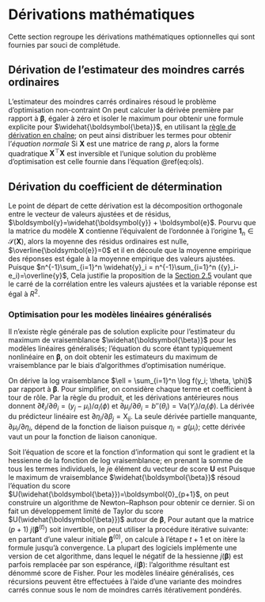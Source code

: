 # Dérivations mathématiques {#math}

Cette section regroupe les dérivations mathématiques optionnelles qui sont fournies par souci de complétude.

## Dérivation de l'estimateur des moindres carrés ordinaires {#ols}


L'estimateur des moindres carrés ordinaires résoud le problème d'optimisation non-contraint
\begin{align*}
\widehat{\boldsymbol{\beta}}=\min_{\boldsymbol{\beta} \in \mathbb{R}^{p+1}}(\boldsymbol{y}-\mathbf{X}\boldsymbol{\beta})^\top(\boldsymbol{y}-\mathbf{X}\boldsymbol{\beta}).
\end{align*}
On peut calculer la dérivée première par rapport à $\boldsymbol{\beta}$, égaler à zéro et isoler le maximum pour obtenir une formule explicite pour $\widehat{\boldsymbol{\beta}}$,
\begin{align*}
\mathbf{0}_n&=\frac{\partial}{\partial\boldsymbol{\beta}}(\boldsymbol{y}-\mathbf{X}\boldsymbol{\beta})^\top(\boldsymbol{y}-\mathbf{X}\boldsymbol{\beta})\\
\\&=\frac{\partial (\boldsymbol{y}-\mathbf{X}\boldsymbol{\beta})}{\partial \boldsymbol{\beta}}\frac{\partial (\boldsymbol{y}-\mathbf{X}\boldsymbol{\beta})^\top(\boldsymbol{y}-\mathbf{X}\boldsymbol{\beta})}{\partial (\boldsymbol{y}-\mathbf{X}\boldsymbol{\beta})}\\
 \\&=\mathbf{X}^\top (\boldsymbol{y}-\mathbf{X}\boldsymbol{\beta})
\end{align*}
en utilisant la [règle de dérivation en chaîne](http://www.stat.rice.edu/~dobelman/notes_papers/math/Matrix.Calculus.AppD.pdf); on peut ainsi distribuer les termes pour obtenir l'*équation normale*
\begin{align*}
 \mathbf{X}^\top \mathbf{X}\boldsymbol{\beta}&=\mathbf{X}^\top \boldsymbol{y}.
\end{align*}
Si $\mathbf{X}$ est une matrice de rang $p$, alors la forme quadratique $\mathbf{X}^\top \mathbf{X}$ est inversible et l'unique solution du problème d'optimisation est celle fournie dans l'équation \@ref(eq:ols).
\begin{align*}
\widehat{\boldsymbol{\beta}} = (\mathbf{X}^{\top} \mathbf{X})^{-1} \mathbf{X}^{\top} \boldsymbol{Y}.
\end{align*}


## Dérivation du coefficient de détermination {#derivationR2}

Le point de départ de cette dérivation est la décomposition orthogonale entre le vecteur de valeurs ajustées et de résidus,  $\boldsymbol{y}=\widehat{\boldsymbol{y}} + \boldsymbol{e}$. Pourvu que la matrice du modèle $\mathbf{X}$ contienne l'équivalent de l'ordonnée à l'origine $\mathbf{1}_n \in \mathcal{S}(\mathbf{X})$, alors la moyenne des résidus ordinaires est nulle, $\overline{\boldsymbol{e}}=0$ et il en découle que la moyenne empirique des réponses est égale à la moyenne empirique des valeurs ajustées. Puisque $n^{-1}\sum_{i=1}^n \widehat{y}_i = n^{-1}\sum_{i=1}^n ({y}_i-e_i)=\overline{y}$,
\begin{align*}
\widehat{\mathsf{Cor}}\left(\widehat{\boldsymbol{y}}, \boldsymbol{y}\right)
&= \frac{(\boldsymbol{y} - \overline{y}\mathbf{1}_n)^\top(\widehat{\boldsymbol{y}} - \overline{y}\mathbf{1}_n)}
{\|\boldsymbol{y} - \overline{y}\mathbf{1}_n\|\|\widehat{\boldsymbol{y}} - \overline{y}\mathbf{1}_n\|}
\\&= \frac{(\widehat{\boldsymbol{y}} - \overline{y}\mathbf{1}_n)^\top(\widehat{\boldsymbol{y}} - \overline{y}\mathbf{1}_n) +
\boldsymbol{e}^\top(\widehat{\boldsymbol{y}} - \overline{y}\mathbf{1}_n)}
{\|\boldsymbol{y} - \overline{y}\mathbf{1}_n\|\|\widehat{\boldsymbol{y}} - \overline{y}\mathbf{1}_n\|}
\\&= \frac{\|\widehat{\boldsymbol{y}} - \overline{y}\mathbf{1}_n\|}
{\|\boldsymbol{y} - \overline{y}\mathbf{1}_n\|}
\\&= \frac{\|\boldsymbol{y} - \overline{y}\mathbf{1}_n\| - \|\boldsymbol{e}\|}
{\|\boldsymbol{y} - \overline{y}\mathbf{1}_n\|}
\\&= \sqrt{\frac{\mathsf{SC}_c-\mathsf{SC}_e}{\mathsf{SC}_c}}= \mathrm{R}.
\end{align*}
Cela justifie la proposition de la [Section 2.5](#coefR2) voulant que le carré de la corrélation entre les valeurs ajustées et la variable réponse est égal à $R^2$.


### Optimisation pour les modèles linéaires généralisés

Il n'existe règle générale pas de solution explicite pour l'estimateur du maximum de vraisemblance $\widehat{\boldsymbol{\beta}}$ pour les modèles linéaires généralisés; l'équation du score étant typiquement nonlinéaire en $\boldsymbol{\beta}$, on doit obtenir  les estimateurs du maximum de vraisemblance par le biais d'algorithmes d'optimisation numérique.

On dérive la log vraisemblance $\ell = \sum_{i=1}^n \log f(y_i; \theta, \phi)$ par rapport à
$\boldsymbol{\beta}$. Pour simplifier, on considère chaque terme et coefficient à tour de rôle. Par la règle du produit,
\begin{align*}
\frac{\partial \ell_i}{\partial \beta_j} = \frac{\partial
\eta_i}{\partial \beta_j} \frac{\partial \mu_i}{\partial \eta_i}
\frac{\partial \theta_i}{\partial \mu_i}\frac{\partial
\ell_i}{\partial \theta_i}
\end{align*}
et les dérivations antérieures nous donnent $\partial \ell_i/\partial \theta_i = (y_j-\mu_i)/a_i(\phi)$ et $\partial \mu_i / \partial \theta_i = b''(\theta_i) = \mathsf{Va}(Y_i)/a_i(\phi)$.
La dérivée du prédicteur linéaire est $\partial \eta_i / \partial \beta_j = \mathrm{X}_{ij}$. La seule dérivée partielle manquante, $\partial \mu_i/\partial \eta_i$, dépend de la fonction de liaison puisque $\eta_i = g(\mu_i)$; cette dérivée vaut un pour la fonction de liaison canonique.

Soit l'équation de score et la fonction d'information
\begin{align*}
U(\boldsymbol{\beta}) = \frac{\partial \ell}{\partial \boldsymbol{\beta}}, \qquad j(\boldsymbol{\beta}) = - \frac{\partial^2 \ell}{\partial \boldsymbol{\beta} \partial \boldsymbol{\beta}^\top},
\end{align*}
qui sont le gradient et la hessienne de la fonction de log vraisemblance; en prenant la somme de tous les termes individuels, le $j$e élément du vecteur de score $\boldsymbol{U}$ est
\begin{align*}
\frac{\partial \ell}{\partial \beta_j} = \sum_{i=1}^n \frac{(y_i-\mu_i)\mathrm{X}_{ij}}{g'(\mu_i)V(\mu_i)a_i(\phi)}, \qquad j=0, \ldots, p.
\end{align*}
Puisque le maximum de vraisemblance  $\widehat{\boldsymbol{\beta}}$ résoud l'équation du score $U(\widehat{\boldsymbol{\beta}})=\boldsymbol{0}_{p+1}$, on peut construire un algorithme de Newton--Raphson pour obtenir ce dernier. Si on fait un développement limité de Taylor du score $U(\widehat{\boldsymbol{\beta}})$ autour de $\boldsymbol{\beta}$,
\begin{align*}
\boldsymbol{0}_{p+1} = U(\widehat{\boldsymbol{\beta}}) \stackrel{\cdot}{=} U(\beta) - j(\boldsymbol{\beta}) (\widehat{\boldsymbol{\beta}}-\boldsymbol{\beta}).
\end{align*}
Pour autant que la matrice $(p+1)$  $j(\boldsymbol{\beta}^{(t)})$ soit invertible, on peut  utiliser la procédure itérative suivante: en partant d'une valeur initiale $\boldsymbol{\beta}^{(0)}$, on calcule à l'étape $t+1$
\begin{align*}
\boldsymbol{\beta}^{(t+1)} = \boldsymbol{\beta}^{(t)} + j^{-1}(\boldsymbol{\beta}^{(t)})U(\boldsymbol{\beta}^{(t)}).
\end{align*}
et on itère la formule jusqu'à convergence. La plupart des logiciels implémente une version de cet algorithme, dans lequel le négatif de la hessienne $j(\boldsymbol{\beta})$ est parfois remplacée par son espérance, $i(\boldsymbol{\beta})$: l'algorithme résultant est dénommé score de Fisher. Pour les modèles linéaire généralisés, ces récursions peuvent être effectuées à l'aide d'une variante des moindres carrés connue sous le nom de moindres carrés itérativement pondérés.

